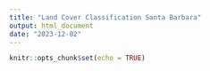 ```yaml
---
title: "Land Cover Classification Santa Barbara"
output: html_document
date: "2023-12-02"
---
```


```r
knitr::opts_chunk$set(echo = TRUE)
```

